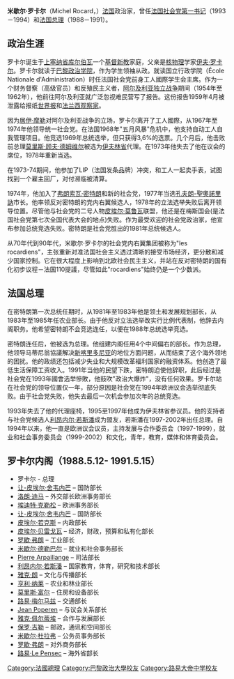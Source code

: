 {{noteTA
|1=zh-cn:罗卡尔;zh-tw:羅卡;zh-hant:羅卡爾;
|2=zh-cn:埃迪特·克勒松;zh-tw:艾迪特·柯瑞松;zh-hant:埃迪特·克勒松;
}}
{{Infobox President
| original_name = {{lang|fr|Michel Rocard}}
| image =Michel_Rocard-IMG_3829.jpg
| caption       = 
| country       ={{FRA}}
| order         = 
| term_start    =1988年5月10日
| term_end      =1991年5月15日
| office        = {{flagicon|FRA}} [[法国总理列表|第160任]][[法國總理|法國總理]]
| vice_occupation =
| president     = [[弗朗索瓦·密特朗|弗朗索瓦·密特朗]]
| alma_master   = [[巴黎政治学院|巴黎政治学院]]
| predecessor   = [[雅克·希拉克|雅克·希拉克]]
| successor     = [[埃迪特·克勒松|埃迪特·克勒松]]
| birth_date    = {{birth date|1930|8|23}}
| birth_place   = [[法國|法國]][[庫爾布瓦|庫爾布瓦]]
| death_date    = {{death date and age|2016|7|2|1930|8|23}}
| death_place   = [[法國|法國]][[巴黎|巴黎]]
| religion      = [[新教|新教]]
| profession    = 
| spouse        = 
| party         = [[法国社会党|法国社会党]]
}} 

'''米歇尔·罗卡尔'''（Michel Rocard，{{bd|1930年|8月23日|2016年|7月2日|catIdx=R}}）[[法国|法国]]政治家，曾任[[法国社会党|法国社会党]][[第一书记|第一书记]]（1993－1994）和[[法国总理|法国总理]]（1988－1991）。

== 政治生涯 ==
罗卡尔诞生于[[上塞纳省|上塞纳省]][[库尔伯瓦|库尔伯瓦]]一个[[基督新教|基督新教]]家庭，父亲是[[核物理|核物理]]学家[[伊夫·罗卡尔|伊夫·罗卡尔]]。罗卡尔就读于[[巴黎政治学院|巴黎政治学院]]，作为学生领袖从政。就读国立行政学院（École Nationale d'Administration）时任法国社会党前身工人國際学生会主席。作为一个财务督察（高级官员）和反殖民主义者，[[阿尔及利亚独立战争|阿尔及利亚独立战争]]期间（1954年至1962年），他前往阿尔及利亚就广泛忽视难民营写了报告。这份报告1959年4月被泄露给报纸[[世界报_(法国)|世界报]]和[[法兰西观察家|法兰西观察家]]。

因为[[居伊·摩勒|居伊·摩勒]]对阿尔及利亚战争的立场，罗卡尔离开了工人國際，从1967年至1974年他领导统一社会党。在法国1968年"五月风暴"危机中，他支持自动工人自我管理项目。他竞选1969年总统选举，但只获得3,6%的选票。几个月后，他击败前总理[[莫里斯·顾夫·德姆维尔|莫里斯·顾夫·德姆维尔]]被选为[[伊夫林省|伊夫林省]]代理。在1973年他失去了他在议会的席位，1978年重新当选。

在1973-74期间，他参加了LIP（法国发条品牌）冲突，和工人一起卖手表，试图找到一个雇主回厂，对付濒临被清算。

1974年，他加入了[[弗朗索瓦·密特朗|弗朗索瓦·密特朗]]和新的社会党，1977年当选[[孔夫朗-聖奧諾里訥|孔夫朗-聖奧諾里訥]]市长。他率领反对密特朗的党内右翼候选人，1978年的立法选举失败后离开领导位置。尽管他与社会党的二号人物[[皮埃尔·莫鲁瓦|皮埃尔·莫鲁瓦]]联盟，他还是在梅斯国会(是法国社会党第七次全国代表大会的地点)失败。作为最受欢迎的社会党政治家，他宣布参加总统竞选失败。密特朗是社会党胜出的1981年总统候选人。

从70年代到90年代，米歇尔·罗卡尔的社会党内右翼集团被称为"les rocardiens"，主张重新对准法国社会主义透过清晰的接受市场经济，更分散和减少国家控制。它在很大程度上影响到北欧社会民主主义，并站在反对密特朗的国有化初步议程－法国110提議，尽管如此"rocardiens"始终仍是一个少数派。

== 法国总理 ==
在密特朗第一次总统任期时，从1981年至1983年他是领土和发展规划部长，从1983年至1985年任农业部长。由于他反对立法选举改实行比例代表制，他辞去内阁职务。他希望密特朗不会竞选连任，以便在1988年总统选举竞选。

密特朗连任后，他被选为总理。他组建内阁任用4个中间偏右的部长。作为总理，他领导马蒂尼翁協議解决[[新喀里多尼亚|新喀里多尼亚]]的地位方面问题，从而结束了这个海外领地的困扰。他的政绩还包括减少失业和大规模改革福利国家的融资体系。他创造了最低生活保障工资收入。1991年当他的民望下跌，密特朗迫使他辞职，此后经过是社会党在1993年國會选举慘敗，他鼓吹"政治大爆炸"，没有任何效果。罗卡尔站在社会党的领导位置仅一年，部分原因是社会党在1994年欧洲议会选举彻底失败。由于社会党失败，他失去最后一次机会参加次年的总统竞选。

1993年失去了他的代理座椅，1995至1997年他成为伊夫林省参议员。他的支持者与社会党候选人[[利昂内尔·若斯潘|利昂内尔·若斯潘]]成为盟友，若斯潘在1997-2002年出任总理。自1994年以来，他一直是欧洲议会议员，主持发展与合作委员会（1997-1999），就业和社会事务委员会（1999-2002）和文化，青年，教育，媒体和体育委员会。

== 罗卡尔内阁（1988.5.12- 1991.5.15） ==
* 罗卡尔 - 总理
* [[让-皮埃尔·舍韦内芒|让-皮埃尔·舍韦内芒]] – 国防部长
* [[洛朗·迪马|洛朗·迪马]] – 外交部长欧洲事务部长
* [[埃迪特·克勒松|埃迪特·克勒松]] – 欧洲事务部长
* [[让-皮埃尔·舍韦内芒|让-皮埃尔·舍韦内芒]] – 国防部长
* [[皮埃尔·若克斯|皮埃尔·若克斯]] – 内政部长
* [[皮埃尔·贝雷戈瓦|皮埃尔·贝雷戈瓦]] – 经济，财政，预算和私有化部长
* [[罗歇·弗朗|罗歇·弗朗]] – 工业部长
* [[米歇尔·德勒巴尔|米歇尔·德勒巴尔]] – 就业和社会事务部长
* [[Pierre_Arpaillange|Pierre Arpaillange]] – 司法部长
* [[利昂内尔·若斯潘|利昂内尔·若斯潘]] – 国家教育，体育，研究和技术部长
* [[雅克·朗|雅克·朗]] – 文化与传播部长
* [[亨利·纳莱|亨利·纳莱]] – 农业和林业部长
* [[莫里斯·富尔|莫里斯·富尔]] – 住房和设备部长
* [[路易·梅尔马兹|路易·梅尔马兹]] – 交通部长
* [[Jean_Poperen|Jean Poperen]] – 与议会关系部长
* [[雅克·佩尔蒂埃|雅克·佩尔蒂埃]] – 合作与发展部长
* [[保罗·吉勒|保罗·吉勒]] – 邮政，通讯和空间部长
* [[米歇尔·杜拉弗|米歇尔·杜拉弗]] – 公务员事务部长
* [[罗歇·弗朗|罗歇·弗朗]] – 对外商务部长
* [[路易·Le_Pensec|路易·Le Pensec]] – 海外省部长

{{start box}}
{{succession box|[[费尔南德·伊卡尔|费尔南德·伊卡尔]]|—|法国领土发展和规划部长|1981年-1983年}}
{{succession box|[[埃迪特·克勒松|埃迪特·克勒松]]|[[亨利·纳莱|亨利·纳莱]]|法国农业部长|1983年-1985年}}
{{succession box|[[雅克·希拉克|雅克·希拉克]]|[[埃迪特·克勒松|埃迪特·克勒松]]|[[法国总理|法国总理]]|1988年-1991年}}
{{succession box|[[洛朗·法比尤斯|洛朗·法比尤斯]]|[[亨利·埃玛纽埃利|亨利·埃玛纽埃利]]|[[法国社会党|法国社会党]]第一书记|1993年-1994年}}
{{end box}}

{{法国政府首脑}}
{{冷戰相關人物}}
{{法国社会党第一书记}}
{{Authority control}}

{{DEFAULTSORT: Rocard, Michel}}
[[Category:法國總理|Category:法國總理]]
[[Category:巴黎政治大學校友|Category:巴黎政治大學校友]]
[[Category:路易大帝中学校友|Category:路易大帝中学校友]]